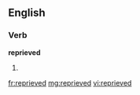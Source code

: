 ==English==

===Verb===
'''reprieved'''

# {{past of|[[reprieve]]}}

[[fr:reprieved]]
[[mg:reprieved]]
[[vi:reprieved]]